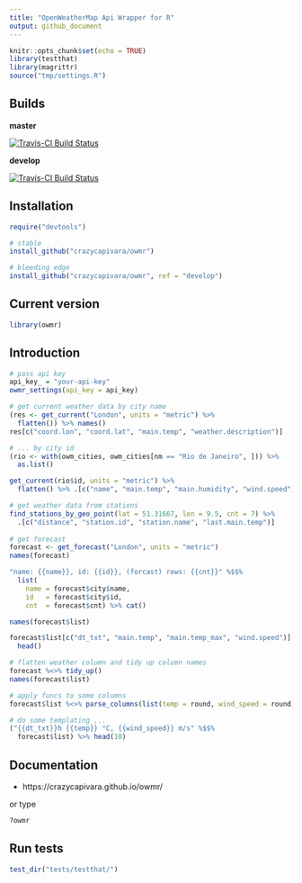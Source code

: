 ```yaml
---
title: "OpenWeatherMap Api Wrapper for R"
output: github_document
---
```


```r
knitr::opts_chunk$set(echo = TRUE)
library(testthat)
library(magrittr)
source("tmp/settings.R")
```

## Builds

__master__

[![Travis-CI Build Status](https://travis-ci.org/crazycapivara/owmr.svg?branch=master)](https://travis-ci.org/crazycapivara/owmr)

__develop__

[![Travis-CI Build Status](https://travis-ci.org/crazycapivara/owmr.svg?branch=develop)](https://travis-ci.org/crazycapivara/owmr)

## Installation

```r
require("devtools")

# stable
install_github("crazycapivara/owmr")

# bleeding edge
install_github("crazycapivara/owmr", ref = "develop")
```

## Current version

```r
library(owmr)
```

## Introduction

```r
# pass api key
api_key_ = "your-api-key"
owmr_settings(api_key = api_key)

# get current weather data by city name
(res <- get_current("London", units = "metric") %>%
  flatten()) %>% names()
res[c("coord.lon", "coord.lat", "main.temp", "weather.description")]

# ... by city id
(rio <- with(owm_cities, owm_cities[nm == "Rio de Janeiro", ])) %>%
  as.list()

get_current(rio$id, units = "metric") %>%
  flatten() %>% .[c("name", "main.temp", "main.humidity", "wind.speed")]

# get weather data from stations
find_stations_by_geo_point(lat = 51.31667, lon = 9.5, cnt = 7) %>% 
  .[c("distance", "station.id", "station.name", "last.main.temp")]
  
# get forecast
forecast <- get_forecast("London", units = "metric")
names(forecast)

"name: {{name}}, id: {{id}}, (forcast) rows: {{cnt}}" %$$%
  list(
    name = forecast$city$name,
    id   = forecast$city$id,
    cnt  = forecast$cnt) %>% cat()

names(forecast$list)

forecast$list[c("dt_txt", "main.temp", "main.temp_max", "wind.speed")] %>%
  head()

# flatten weather column and tidy up column names
forecast %<>% tidy_up()
names(forecast$list)

# apply funcs to some columns  
forecast$list %<>% parse_columns(list(temp = round, wind_speed = round))

# do some templating ...
("{{dt_txt}}h {{temp}} °C, {{wind_speed}} m/s" %$$%
  forecast$list) %>% head(10)
```

## Documentation

* https://crazycapivara.github.io/owmr/

or type

```r
?owmr
```

## Run tests
```r
test_dir("tests/testthat/")
```

